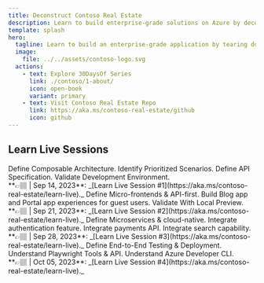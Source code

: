 ```yaml
---
title: Deconstruct Contoso Real Estate
description: Learn to build enterprise-grade solutions on Azure by deconstructing an open-source reference sample!
template: splash
hero:
  tagline: Learn to build an enterprise-grade application by tearing down an open-source reference implementation for a real-world scenario!
  image:
    file: ../../assets/contoso-logo.svg
  actions:
    - text: Explore 30DaysOf Series
      link: ./contoso/1-about/
      icon: open-book
      variant: primary
    - text: Visit Contoso Real Estate Repo
      link: https://aka.ms/contoso-real-estate/github
      icon: github
---
```



## Learn Live Sessions

<CardGrid stagger>
	<Card title="S1 | Define: App Architecture" icon="list-format">
		Define Composable Architecture. Identify Prioritized Scenarios. Define API Specification. Validate Development Environment.
		<br/> **👉🏽 | Sep 14, 2023**: _[Learn Live Session #1](https://aka.ms/contoso-real-estate/learn-live)._
	</Card>
	<Card title="S2 | Develop: Micro-Frontends" icon="laptop">
		Define Micro-frontends & API-first. Build Blog app and Portal app experiences for guest users. Validate With Local Preview.
		<br/>**👉🏽 | Sep 21, 2023**: _[Learn Live Session #2](https://aka.ms/contoso-real-estate/learn-live)._
	</Card>
	<Card title="S3 | Develop: Backend Integrations" icon="puzzle">
		Define Microservices & cloud-native.
		Integrate authentication feature. Integrate payments API. Integrate search capability.
		<br/>**👉🏽 | Sep 28, 2023**: _[Learn Live Session #3](https://aka.ms/contoso-real-estate/learn-live)._
	</Card>
	<Card title="S4 | Deliver: End-to-End Solution" icon="rocket">
		Define End-to-End Testing & Deployment. Understand Playwright Tools & API. Understand Azure Developer CLI.
		<br/>**👉🏽 | Oct 05, 2023**: _[Learn Live Session #4](https://aka.ms/contoso-real-estate/learn-live)._
	</Card>
</CardGrid>
